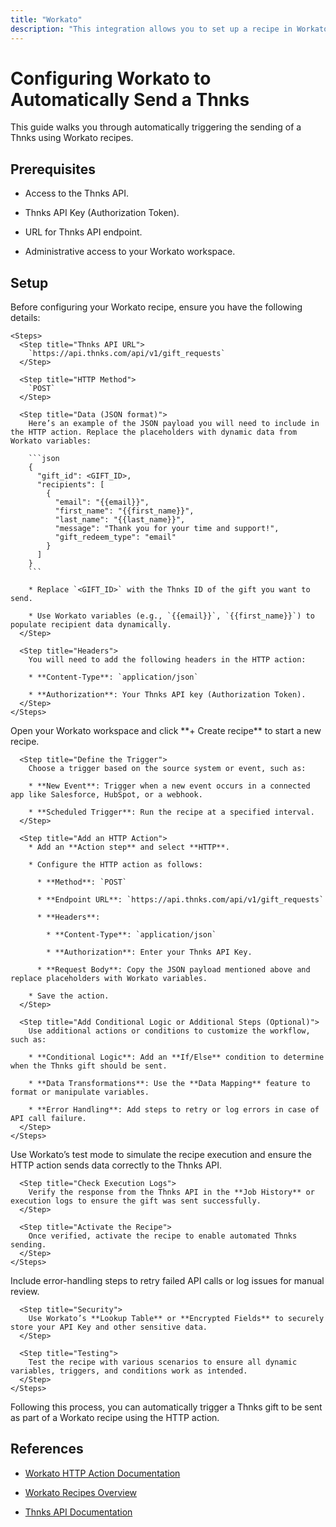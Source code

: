 ```yaml
---
title: "Workato"
description: "This integration allows you to set up a recipe in Workato that automatically triggers sending a Thnks via an HTTP action. By leveraging the Thnks API, it enables personalized appreciation messages to be sent to recipients based on trigger events, using dynamic data from Workato."
---
```


# Configuring Workato to Automatically Send a Thnks

This guide walks you through automatically triggering the sending of a Thnks using Workato recipes.

## Prerequisites

* Access to the Thnks API.

* Thnks API Key (Authorization Token).

* URL for Thnks API endpoint.

* Administrative access to your Workato workspace.

## Setup

<Steps>
  <Step title="Prepare HTTP Request Data">
    Before configuring your Workato recipe, ensure you have the following details:

    <Steps>
      <Step title="Thnks API URL">
        `https://api.thnks.com/api/v1/gift_requests`
      </Step>

      <Step title="HTTP Method">
        `POST`
      </Step>

      <Step title="Data (JSON format)">
        Here’s an example of the JSON payload you will need to include in the HTTP action. Replace the placeholders with dynamic data from Workato variables:

        ```json
        {  
          "gift_id": <GIFT_ID>,  
          "recipients": [  
            {  
              "email": "{{email}}",  
              "first_name": "{{first_name}}",  
              "last_name": "{{last_name}}",  
              "message": "Thank you for your time and support!",  
              "gift_redeem_type": "email"  
            }  
          ]  
        }  
        ```

        * Replace `<GIFT_ID>` with the Thnks ID of the gift you want to send.

        * Use Workato variables (e.g., `{{email}}`, `{{first_name}}`) to populate recipient data dynamically.
      </Step>

      <Step title="Headers">
        You will need to add the following headers in the HTTP action:

        * **Content-Type**: `application/json`

        * **Authorization**: Your Thnks API key (Authorization Token).
      </Step>
    </Steps>
  </Step>

  <Step title="Create a Recipe in Workato">
    <Steps>
      <Step title="Log into Workato and Create a New Recipe">
        Open your Workato workspace and click **+ Create recipe** to start a new recipe.
      </Step>

      <Step title="Define the Trigger">
        Choose a trigger based on the source system or event, such as:

        * **New Event**: Trigger when a new event occurs in a connected app like Salesforce, HubSpot, or a webhook.

        * **Scheduled Trigger**: Run the recipe at a specified interval.
      </Step>

      <Step title="Add an HTTP Action">
        * Add an **Action step** and select **HTTP**.

        * Configure the HTTP action as follows:

          * **Method**: `POST`

          * **Endpoint URL**: `https://api.thnks.com/api/v1/gift_requests`

          * **Headers**:

            * **Content-Type**: `application/json`

            * **Authorization**: Enter your Thnks API Key.

          * **Request Body**: Copy the JSON payload mentioned above and replace placeholders with Workato variables.

        * Save the action.
      </Step>

      <Step title="Add Conditional Logic or Additional Steps (Optional)">
        Use additional actions or conditions to customize the workflow, such as:

        * **Conditional Logic**: Add an **If/Else** condition to determine when the Thnks gift should be sent.

        * **Data Transformations**: Use the **Data Mapping** feature to format or manipulate variables.

        * **Error Handling**: Add steps to retry or log errors in case of API call failure.
      </Step>
    </Steps>
  </Step>

  <Step title="Test and Activate the Recipe">
    <Steps>
      <Step title="Run the Recipe in Test Mode">
        Use Workato’s test mode to simulate the recipe execution and ensure the HTTP action sends data correctly to the Thnks API.
      </Step>

      <Step title="Check Execution Logs">
        Verify the response from the Thnks API in the **Job History** or execution logs to ensure the gift was sent successfully.
      </Step>

      <Step title="Activate the Recipe">
        Once verified, activate the recipe to enable automated Thnks sending.
      </Step>
    </Steps>
  </Step>

  <Step title="Best Practices">
    <Steps>
      <Step title="Error Handling">
        Include error-handling steps to retry failed API calls or log issues for manual review.
      </Step>

      <Step title="Security">
        Use Workato’s **Lookup Table** or **Encrypted Fields** to securely store your API Key and other sensitive data.
      </Step>

      <Step title="Testing">
        Test the recipe with various scenarios to ensure all dynamic variables, triggers, and conditions work as intended.
      </Step>
    </Steps>
  </Step>
</Steps>

Following this process, you can automatically trigger a Thnks gift to be sent as part of a Workato recipe using the HTTP action.

## References

* [Workato HTTP Action Documentation](https://docs.workato.com/connectors/http.html#http-connector)

* [Workato Recipes Overview](https://docs.workato.com/recipes/building-recipes.html)

* [Thnks API Documentation](/api-reference/endpoint/create_gift_request)